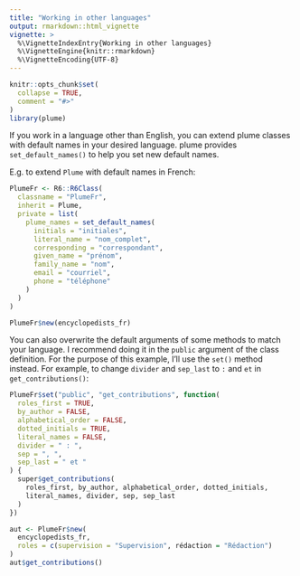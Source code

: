 ```yaml
---
title: "Working in other languages"
output: rmarkdown::html_vignette
vignette: >
  %\VignetteIndexEntry{Working in other languages}
  %\VignetteEngine{knitr::rmarkdown}
  %\VignetteEncoding{UTF-8}
---
```


```r
knitr::opts_chunk$set(
  collapse = TRUE,
  comment = "#>"
)
library(plume)
```

If you work in a language other than English, you can extend plume classes with default names in your desired language. plume provides `set_default_names()` to help you set new default names.

E.g. to extend `Plume` with default names in French:

```r
PlumeFr <- R6::R6Class(
  classname = "PlumeFr",
  inherit = Plume,
  private = list(
    plume_names = set_default_names(
      initials = "initiales",
      literal_name = "nom_complet",
      corresponding = "correspondant",
      given_name = "prénom",
      family_name = "nom",
      email = "courriel",
      phone = "téléphone"
    )
  )
)
```

```r
PlumeFr$new(encyclopedists_fr)
```

You can also overwrite the default arguments of some methods to match your language. I recommend doing it in the `public` argument of the class definition. For the purpose of this example, I'll use the `set()` method instead. For example, to change `divider` and `sep_last` to ` : ` and ` et ` in `get_contributions()`:

```r
PlumeFr$set("public", "get_contributions", function(
  roles_first = TRUE,
  by_author = FALSE,
  alphabetical_order = FALSE,
  dotted_initials = TRUE,
  literal_names = FALSE,
  divider = " : ",
  sep = ", ",
  sep_last = " et "
) {
  super$get_contributions(
    roles_first, by_author, alphabetical_order, dotted_initials,
    literal_names, divider, sep, sep_last
  )
})
```

```r
aut <- PlumeFr$new(
  encyclopedists_fr,
  roles = c(supervision = "Supervision", rédaction = "Rédaction")
)
aut$get_contributions()
```
